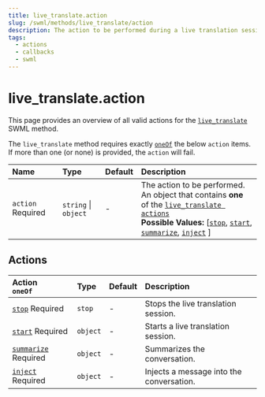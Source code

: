 ```yaml
---
title: live_translate.action
slug: /swml/methods/live_translate/action
description: The action to be performed during a live translation session.
tags:
  - actions
  - callbacks
  - swml
---
```


# live_translate.action
This page provides an overview of all valid actions for the [`live_translate`](../) SWML method.

The `live_translate` method requires exactly [`oneOf`](https://json-schema.org/understanding-json-schema/reference/combining)
the below `action` items. If more than one (or none) is provided, the `action` will fail.

| Name                                                    | Type                 | Default | Description                                                                                                                                                                                                                                     |
|:--------------------------------------------------------|:---------------------|:--------|:------------------------------------------------------------------------------------------------------------------------------------------------------------------------------------------------------------------------------------------------|
| `action` <span className="required-arg">Required</span> | `string` \| `object` | -       | The action to be performed.<br/>An object that contains **one** of the [`live_translate actions`](#actions)<br />**Possible Values:** [[`stop`](./stop.mdx), [`start`](./start.mdx), [`summarize`](./summarize.mdx), [`inject`](./inject.mdx) ] |



## **Actions**

| Action <br />`oneOf`                                                          | Type     | Default | Description                              |
|:------------------------------------------------------------------------------|:---------|:--------|:-----------------------------------------|
| [`stop`](./stop.mdx) <span className="required-arg">Required</span>           | `stop`   | -       | Stops the live translation session.      |
| [`start`](./start.mdx) <span className="required-arg">Required</span>         | `object` | -       | Starts a live translation session.       |
| [`summarize`](./summarize.mdx) <span className="required-arg">Required</span> | `object` | -       | Summarizes the conversation.             |
| [`inject`](./inject.mdx) <span className="required-arg">Required</span>       | `object` | -       | Injects a message into the conversation. |
